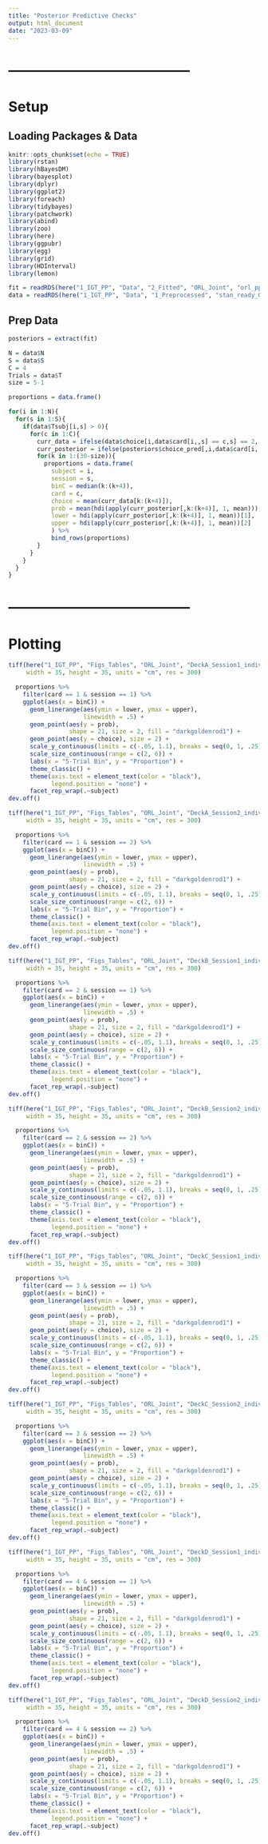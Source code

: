 ```yaml
---
title: "Posterior Predictive Checks"
output: html_document
date: "2023-03-09"
---
```




# ---------------------------------------
# Setup
## Loading Packages & Data
```r
knitr::opts_chunk$set(echo = TRUE)
library(rstan)
library(hBayesDM)
library(bayesplot)
library(dplyr)
library(ggplot2)
library(foreach)
library(tidybayes)
library(patchwork)
library(abind)
library(zoo)
library(here)
library(ggpubr)
library(egg)
library(grid)
library(HDInterval)
library(lemon)

fit = readRDS(here("1_IGT_PP", "Data", "2_Fitted", "ORL_Joint", "orl_pp_joint_fit.rds"))
data = readRDS(here("1_IGT_PP", "Data", "1_Preprocessed", "stan_ready_ORL_IGT.rds"))
```



## Prep Data
```r
posteriors = extract(fit)
```


```r
N = data$N
S = data$S
C = 4
Trials = data$T
size = 5-1

proportions = data.frame()

for(i in 1:N){
  for(s in 1:S){
    if(data$Tsubj[i,s] > 0){
      for(c in 1:C){
        curr_data = ifelse(data$choice[i,data$card[i,,s] == c,s] == 2, 0, 1)
        curr_posterior = ifelse(posteriors$choice_pred[,i,data$card[i,,s] == c,s] == 2, 0, 1)
        for(k in 1:(30-size)){
          proportions = data.frame(
            subject = i,
            session = s,
            binC = median(k:(k+4)),
            card = c,
            choice = mean(curr_data[k:(k+4)]),
            prob = mean(hdi(apply(curr_posterior[,k:(k+4)], 1, mean))),
            lower = hdi(apply(curr_posterior[,k:(k+4)], 1, mean))[1],
            upper = hdi(apply(curr_posterior[,k:(k+4)], 1, mean))[2]
            ) %>% 
            bind_rows(proportions)
        }
      }
    }
  }
}
```



# ---------------------------------------
# Plotting
```r
tiff(here("1_IGT_PP", "Figs_Tables", "ORL_Joint", "DeckA_Session1_individual_PPC.tiff"),
     width = 35, height = 35, units = "cm", res = 300)

  proportions %>% 
    filter(card == 1 & session == 1) %>% 
    ggplot(aes(x = binC)) +
      geom_linerange(aes(ymin = lower, ymax = upper),
                     linewidth = .5) +
      geom_point(aes(y = prob),
                 shape = 21, size = 2, fill = "darkgoldenrod1") +
      geom_point(aes(y = choice), size = 2) +
      scale_y_continuous(limits = c(-.05, 1.1), breaks = seq(0, 1, .25)) +
      scale_size_continuous(range = c(2, 6)) +
      labs(x = "5-Trial Bin", y = "Proportion") +
      theme_classic() +
      theme(axis.text = element_text(color = "black"),
            legend.position = "none") +
      facet_rep_wrap(.~subject)
dev.off()
```




```r
tiff(here("1_IGT_PP", "Figs_Tables", "ORL_Joint", "DeckA_Session2_individual_PPC.tiff"),
     width = 35, height = 35, units = "cm", res = 300)

  proportions %>% 
    filter(card == 1 & session == 2) %>% 
    ggplot(aes(x = binC)) +
      geom_linerange(aes(ymin = lower, ymax = upper),
                     linewidth = .5) +
      geom_point(aes(y = prob),
                 shape = 21, size = 2, fill = "darkgoldenrod1") +
      geom_point(aes(y = choice), size = 2) +
      scale_y_continuous(limits = c(-.05, 1.1), breaks = seq(0, 1, .25)) +
      scale_size_continuous(range = c(2, 6)) +
      labs(x = "5-Trial Bin", y = "Proportion") +
      theme_classic() +
      theme(axis.text = element_text(color = "black"),
            legend.position = "none") +
      facet_rep_wrap(.~subject)
dev.off()
```



```r
tiff(here("1_IGT_PP", "Figs_Tables", "ORL_Joint", "DeckB_Session1_individual_PPC.tiff"),
     width = 35, height = 35, units = "cm", res = 300)

  proportions %>% 
    filter(card == 2 & session == 1) %>% 
    ggplot(aes(x = binC)) +
      geom_linerange(aes(ymin = lower, ymax = upper),
                     linewidth = .5) +
      geom_point(aes(y = prob),
                 shape = 21, size = 2, fill = "darkgoldenrod1") +
      geom_point(aes(y = choice), size = 2) +
      scale_y_continuous(limits = c(-.05, 1.1), breaks = seq(0, 1, .25)) +
      scale_size_continuous(range = c(2, 6)) +
      labs(x = "5-Trial Bin", y = "Proportion") +
      theme_classic() +
      theme(axis.text = element_text(color = "black"),
            legend.position = "none") +
      facet_rep_wrap(.~subject)
dev.off()
```



```r
tiff(here("1_IGT_PP", "Figs_Tables", "ORL_Joint", "DeckB_Session2_individual_PPC.tiff"),
     width = 35, height = 35, units = "cm", res = 300)

  proportions %>% 
    filter(card == 2 & session == 2) %>% 
    ggplot(aes(x = binC)) +
      geom_linerange(aes(ymin = lower, ymax = upper),
                     linewidth = .5) +
      geom_point(aes(y = prob),
                 shape = 21, size = 2, fill = "darkgoldenrod1") +
      geom_point(aes(y = choice), size = 2) +
      scale_y_continuous(limits = c(-.05, 1.1), breaks = seq(0, 1, .25)) +
      scale_size_continuous(range = c(2, 6)) +
      labs(x = "5-Trial Bin", y = "Proportion") +
      theme_classic() +
      theme(axis.text = element_text(color = "black"),
            legend.position = "none") +
      facet_rep_wrap(.~subject)
dev.off()
```



```r
tiff(here("1_IGT_PP", "Figs_Tables", "ORL_Joint", "DeckC_Session1_individual_PPC.tiff"),
     width = 35, height = 35, units = "cm", res = 300)

  proportions %>% 
    filter(card == 3 & session == 1) %>% 
    ggplot(aes(x = binC)) +
      geom_linerange(aes(ymin = lower, ymax = upper),
                     linewidth = .5) +
      geom_point(aes(y = prob),
                 shape = 21, size = 2, fill = "darkgoldenrod1") +
      geom_point(aes(y = choice), size = 2) +
      scale_y_continuous(limits = c(-.05, 1.1), breaks = seq(0, 1, .25)) +
      scale_size_continuous(range = c(2, 6)) +
      labs(x = "5-Trial Bin", y = "Proportion") +
      theme_classic() +
      theme(axis.text = element_text(color = "black"),
            legend.position = "none") +
      facet_rep_wrap(.~subject)
dev.off()
```



```r
tiff(here("1_IGT_PP", "Figs_Tables", "ORL_Joint", "DeckC_Session2_individual_PPC.tiff"),
     width = 35, height = 35, units = "cm", res = 300)

  proportions %>% 
    filter(card == 3 & session == 2) %>% 
    ggplot(aes(x = binC)) +
      geom_linerange(aes(ymin = lower, ymax = upper),
                     linewidth = .5) +
      geom_point(aes(y = prob),
                 shape = 21, size = 2, fill = "darkgoldenrod1") +
      geom_point(aes(y = choice), size = 2) +
      scale_y_continuous(limits = c(-.05, 1.1), breaks = seq(0, 1, .25)) +
      scale_size_continuous(range = c(2, 6)) +
      labs(x = "5-Trial Bin", y = "Proportion") +
      theme_classic() +
      theme(axis.text = element_text(color = "black"),
            legend.position = "none") +
      facet_rep_wrap(.~subject)
dev.off()
```



```r
tiff(here("1_IGT_PP", "Figs_Tables", "ORL_Joint", "DeckD_Session1_individual_PPC.tiff"),
     width = 35, height = 35, units = "cm", res = 300)

  proportions %>% 
    filter(card == 4 & session == 1) %>% 
    ggplot(aes(x = binC)) +
      geom_linerange(aes(ymin = lower, ymax = upper),
                     linewidth = .5) +
      geom_point(aes(y = prob),
                 shape = 21, size = 2, fill = "darkgoldenrod1") +
      geom_point(aes(y = choice), size = 2) +
      scale_y_continuous(limits = c(-.05, 1.1), breaks = seq(0, 1, .25)) +
      scale_size_continuous(range = c(2, 6)) +
      labs(x = "5-Trial Bin", y = "Proportion") +
      theme_classic() +
      theme(axis.text = element_text(color = "black"),
            legend.position = "none") +
      facet_rep_wrap(.~subject)
dev.off()
```



```r
tiff(here("1_IGT_PP", "Figs_Tables", "ORL_Joint", "DeckD_Session2_individual_PPC.tiff"),
     width = 35, height = 35, units = "cm", res = 300)

  proportions %>% 
    filter(card == 4 & session == 2) %>% 
    ggplot(aes(x = binC)) +
      geom_linerange(aes(ymin = lower, ymax = upper),
                     linewidth = .5) +
      geom_point(aes(y = prob),
                 shape = 21, size = 2, fill = "darkgoldenrod1") +
      geom_point(aes(y = choice), size = 2) +
      scale_y_continuous(limits = c(-.05, 1.1), breaks = seq(0, 1, .25)) +
      scale_size_continuous(range = c(2, 6)) +
      labs(x = "5-Trial Bin", y = "Proportion") +
      theme_classic() +
      theme(axis.text = element_text(color = "black"),
            legend.position = "none") +
      facet_rep_wrap(.~subject)
dev.off()
```























